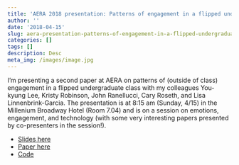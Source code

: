 ```yaml
---
title: 'AERA 2018 presentation: Patterns of engagement in a flipped undergraduate class (slides, paper, & code)'
author: ''
date: '2018-04-15'
slug: aera-presentation-patterns-of-engagement-in-a-flipped-undergraduate-class-antecedents-and-outcomes-information-slides-paper-code
categories: []
tags: []
description: Desc
meta_img: /images/image.jpg
---
```


I'm presenting a second paper at AERA on patterns of (outside of class) engagement in a flipped undergraduate class with my colleagues You-kyung Lee, Kristy Robinson, John Ranellucci, Cary Roseth, and Lisa Linnenbrink-Garcia. The presentation is at 8:15 am (Sunday, 4/15) in the Millenium Broadway Hotel (Room 7.04) and is on a session on emotions, engagement, and technology (with some very interesting papers presented by co-presenters in the session!). 

* [Slides here](/_media/slides/Rosenberg, Lee, Robinson, Ranellucci, Roseth, & Linnenbrink-Garcia, 2018 - AERA.pptx)
* [Paper here](/_media/publications/Rosenberg, Lee, Robinson, Ranellucci, Roseth, & Linnenbrink-Garcia, 2018 - AERA.pdf)
* [Code](https://github.com/jrosen48/flipped-engagement/blob/master/script.r)